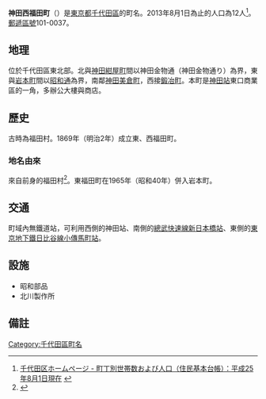 {{pathnav|日本|東京都|千代田區|frame=1}}
{{Infobox Settlement
|official_name = 神田西福田町
|native_name =
|settlement_type = [[町|町]]
|image_skyline =
|imagesize =
|image_caption =
|image_flag =
|image_seal =
| image_map =
| map_caption =
| pushpin_map =
|subdivision_type = [[國家|國家]]
|subdivision_name = [[File:Flag_of_Japan.svg|border]] [[日本|日本]]
|subdivision_type1 = [[都道府縣|都道府縣]]
|subdivision_name1 = [[File:Flag_of_Tokyo_Prefecture.svg|25px]] [[東京都|東京都]]
|subdivision_type2 = [[東京都區部|特別區]]
|subdivision_name2 = [[File:Flag_of_Chiyoda,_Tokyo.svg|25px]] [[千代田區|千代田區]]
|established_title =
|established_date =
|government_type =
|leader_title =
|leader_name =
|area_magnitude =
|area_total_sq_mi =
|area_total_km2 =
|area_land_sq_mi =
|area_land_km2 =
|area_urban_sq_mi =
|area_urban_km2 =
|area_metro_km2 =
|area_metro_sq_mi =
|population_as_of= 2013年（平成25年）8月1日
|population_footnotes =
|population_total = 12
|population_urban =
|population_metro =
|population_density_sq_mi =
|population_density_km2 =
| timezone = [[日本標準時間|JST]]
| utc_offset = +9
|timezone_DST =
|utc_offset_DST =
|latd=|latm=|lats=|latNS=
|longd=|longm=|longs=|longEW=
|elevation_footnotes=
|elevation_m =
|elevation_ft =
|postal_code_type = [[郵遞區號|郵遞區號]]
|postal_code = 101-0037
|area_code =
|website =
|footnotes =
}}
'''神田西福田町'''（{{jpn|j=神田西福田町|hg=かんだにしふくだちょう|rm=Kanda-nishi-fukudachō|f=y}}）是[[東京都|東京都]][[千代田區|千代田區]]的町名。2013年8月1日為止的人口為12人<ref>[http://www.city.chiyoda.lg.jp/koho/kuse/gaiyo/toke/cho-setai/cho-setaih2508.html 千代田区ホームページ - 町丁別世帯数および人口（住民基本台帳）：平成25年8月1日現在] {{webarchive|url=https://web.archive.org/web/20131027221615/http://www.city.chiyoda.lg.jp/koho/kuse/gaiyo/toke/cho-setai/cho-setaih2508.html |date=2013-10-27 }}</ref>。[[郵遞區號|郵遞區號]]101-0037。

== 地理 ==
位於千代田區東北部。北與[[神田紺屋町|神田紺屋町]]間以神田金物通（神田金物通り）為界，東與[[岩本町|岩本町]]間以[[昭和通|昭和通]]為界，南鄰[[神田美倉町|神田美倉町]]，西接[[鍛冶町_(千代田區)|鍛冶町]]。本町是[[神田站_(東京都)|神田站]]東口商業區的一角，多辦公大樓與商店。

== 歷史 ==
古時為福田村。1869年（明治2年）成立東、西福田町。
=== 地名由來 ===
來自前身的福田村<ref>{{Cite web |url=http://www.city.chiyoda.lg.jp/koho/bunka/bunka/chome/yurai/mikura.html |title=千代田区ホームページ - 千代田区 町名由来板ガイド：美倉町（みくらちょう）・西福田町（にしふくだちょう） |access-date=2013-08-16 |archive-date=2020-10-17 |archive-url=https://web.archive.org/web/20201017095746/https://www.city.chiyoda.lg.jp/koho/bunka/bunka/chome/yurai/mikura.html |dead-url=no }}</ref>。東福田町在1965年（昭和40年）併入岩本町。

==交通==
町域內無鐵道站，可利用西側的神田站、南側的[[總武快速線|總武快速線]][[新日本橋站|新日本橋站]]、東側的[[東京地下鐵日比谷線|東京地下鐵日比谷線]][[小傳馬町站|小傳馬町站]]。

== 設施 ==
*昭和部品
*北川製作所

== 備註 ==
{{reflist}}

{{千代田區的町名}}

{{DEFAULTSORT:Kanda-Nishifukudacho}}
[[Category:千代田區町名|Category:千代田區町名]]